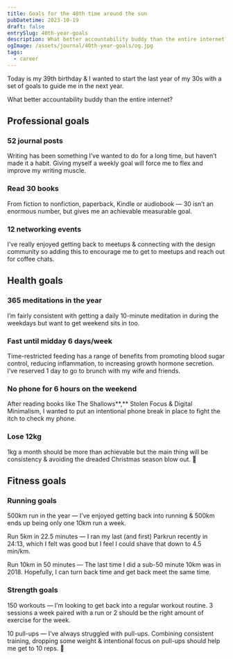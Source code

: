 ```yaml
---
title: Goals for the 40th time around the sun
pubDatetime: 2023-10-19
draft: false
entrySlug: 40th-year-goals
description: What better accountability buddy than the entire internet?
ogImage: /assets/journal/40th-year-goals/og.jpg
tags:
  - career
---
```


Today is my 39th birthday & I wanted to start the last year of my 30s with a set of goals to guide me in the next year.

What better accountability buddy than the entire internet?

## Professional goals

### 52 journal posts

Writing has been something I’ve wanted to do for a long time, but haven’t made it a habit. Giving myself a weekly goal will force me to flex and improve my writing muscle.

### Read 30 books

From fiction to nonfiction, paperback, Kindle or audiobook — 30 isn’t an enormous number, but gives me an achievable measurable goal.

### 12 networking events

I’ve really enjoyed getting back to meetups & connecting with the design community so adding this to encourage me to get to meetups and reach out for coffee chats.

## Health goals

### 365 meditations in the year

I’m fairly consistent with getting a daily 10-minute meditation in during the weekdays but want to get weekend sits in too.

### Fast until midday 6 days/week

Time-restricted feeding has a range of benefits from promoting blood sugar control, reducing inflammation, to increasing growth hormone secretion. I’ve reserved 1 day to go to brunch with my wife and friends.

### No phone for 6 hours on the weekend

After reading books like The Shallows**,** Stolen Focus & Digital Minimalism, I wanted to put an intentional phone break in place to fight the itch to check my phone.

### Lose 12kg

1kg a month should be more than achievable but the main thing will be consistency & avoiding the dreaded Christmas season blow out. 🎅

## Fitness goals

### Running goals

500km run in the year — I’ve enjoyed getting back into running & 500km ends up being only one 10km run a week.

Run 5km in 22.5 minutes — I ran my last (and first) Parkrun recently in 24:13, which I felt was good but I feel I could shave that down to 4.5 min/km.

Run 10km in 50 minutes — The last time I did a sub-50 minute 10km was in 2018. Hopefully, I can turn back time and get back meet the same time.

### Strength goals

150 workouts — I’m looking to get back into a regular workout routine. 3 sessions a week paired with a run or 2 should be the right amount of exercise for the week.

10 pull-ups — I’ve always struggled with pull-ups. Combining consistent training, dropping some weight & intentional focus on pull-ups should help me get to 10 reps. 🤞

